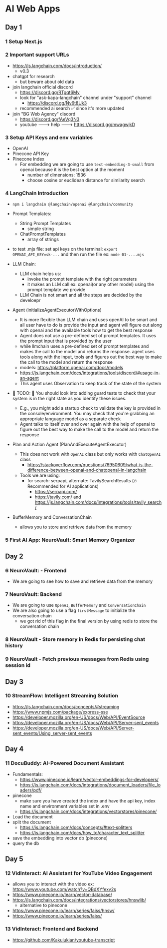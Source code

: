 # AI Web Apps

## Day 1

### 1 Setup Next.js

### 2 Important support URLs

- https://js.langchain.com/docs/introduction/
  - v0.3
- chatgpt for research
  - but beware about old data
- join langchain official discord
  - https://discord.gg/RTgqt6My
  - look for "ask-kapa-langchain" channel under "support" channel
    - https://discord.gg/Nv6t8Uk3
  - recommended ai search ✅ since it's more updated
- join "BG Web Agency" discord
  - https://discord.gg/fAeVq3N3
  - youtube ---> help ---> https://discord.gg/mwagwjkD

### 3 Setup API Keys and env variables

- OpenAI
- Pinecone API Key
- Pinecone Index
  - For embedding we are going to use `text-embedding-3-small` from openai because it is the best option at the moment
    - number of dimensions: 1536
    - choose cosine or euclidean distance for similarity search

### 4 LangChain Introduction

- `npm i langchain @langchain/openai @langchain/community`

- Prompt Templates:
  - String Prompt Templates
    - simple string
  - ChatPromptTemplates
    - array of strings
- to test .mjs file: set api keys on the terminal: `export OPENAI_API_KEY=sk-...` and then run the file ex: `node 01-....mjs`

- LLM Chain:

  - LLM chain helps us:
    - invoke the prompt template with the right parameters
    - it makes an LLM call ex: openai(or any other model) using the prompt template we provide
  - LLM Chain is not smart and all the steps are decided by the develoepr

- Agent (initializeAgentExecutorWithOptions)
  - It is more flexible than LLM chain and uses openAI to be smart and all user have to do is provide the input and agent will figure out along with openai and the available tools how to get the best response
  - Agent does not use a pre-defined set of prompt templates. It uses the prompt input that is provided by the user
  - while llmchain uses a pre-defined set of prompt templates and makes the call to the model and returns the response. agent uses tools along with the input, tools and figures out the best way to make the call to the model and return the response
  - models: https://platform.openai.com/docs/models
  - https://js.langchain.com/docs/integrations/tools/discord/#usage-in-an-agent
  - This agent uses Observation to keep track of the state of the system
- 🚨 TODO: 🌟 You should look into adding guard tests to check that your system is in the right state as you identify these issues.

  - E.g., you might add a startup check to validate the key is provided in the console/environment. You may check that you're grabbing an appropriate language model as a separate check
  - Agent talks to itself over and over again with the help of openai to figure out the best way to make the call to the model and return the response

- Plan and Action Agent (PlanAndExecuteAgentExecutor)

  - This does not work with `OpenAI` class but only works with `ChatOpenAI` class
    - https://stackoverflow.com/questions/76950609/what-is-the-difference-between-openai-and-chatopenai-in-langchain
  - Tools we are using:
    - for search: serpapi, alternate: TavilySearchResults (🔥 Recommended for AI applications)
      - https://serpapi.com/
      - https://tavily.com/ and https://js.langchain.com/docs/integrations/tools/tavily_search/

- BufferMemory and ConversationChain
  - allows you to store and retrieve data from the memory

### 5 First AI App: NeuroVault: Smart Memory Organizer

## Day 2

### 6 NeuroVault: - Frontend

- We are going to see how to save and retrieve data from the memory

### 7 NeuroVault: Backend

- We are going to use `OpenAI`, `BufferMemory` and `ConversationChain`
- We are also going to use a flag `firstMessage` to initialize the conversation chain
  - we got rid of this flag in the final version by using redis to store the conversation chain

### 8 NeuroVault - Store memory in Redis for persisting chat history

### 9 NeuroVault - Fetch previous messages from Redis using session id

## Day 3

### 10 StreamFlow: Intelligent Streaming Solution

- https://js.langchain.com/docs/concepts/#streaming
- https://www.npmjs.com/package/express-sse
- https://developer.mozilla.org/en-US/docs/Web/API/EventSource
- https://developer.mozilla.org/en-US/docs/Web/API/Server-sent_events
- https://developer.mozilla.org/en-US/docs/Web/API/Server-sent_events/Using_server-sent_events

## Day 4

### 11 DocuBuddy: AI-Powered Document Assistant

- Fundamentals:
  - https://www.pinecone.io/learn/vector-embeddings-for-developers/
  - https://js.langchain.com/docs/integrations/document_loaders/file_loaders/pdf/
- pinecone
  - make sure you have created the index and have the api key, index name and environment variables set in .env
  - https://js.langchain.com/docs/integrations/vectorstores/pinecone/
- Load the document
- split the document
  - https://js.langchain.com/docs/concepts/#text-splitters
  - https://js.langchain.com/docs/how_to/character_text_splitter
- save the embedding into vector db (pinecone)
- query the db

## Day 5

### 12 VidInteract: AI Assistant for YouTube Video Engagement

- allows you to interact with the video ex: https://www.youtube.com/watch?v=QBdXYfexv2s
- https://www.pinecone.io/learn/vector-database/
- https://js.langchain.com/docs/integrations/vectorstores/hnswlib/
  - alternative to pinecone
- https://www.pinecone.io/learn/series/faiss/hnsw/
- https://www.pinecone.io/learn/series/faiss/

### 13 VidInteract: Frontend and Backend

- https://github.com/Kakulukian/youtube-transcript
